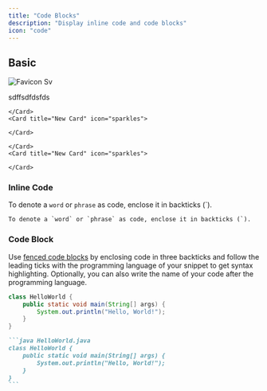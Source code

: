 ```yaml
---
title: "Code Blocks"
description: "Display inline code and code blocks"
icon: "code"
---
```


## Basic

![Favicon Sv](/favicon.svg)

<Card title="Карта" icon="sparkles">
  sdffsdfdsfds

  <CardGroup cols={2}>
    <Card title="New Card" icon="sparkles">
      
    </Card>
    <Card title="New Card" icon="sparkles">
      
    </Card>
  </CardGroup>
</Card>

<Tip>
  
</Tip>

<Accordion title="Скрытый текст" description="Удобно и быстро" icon="sparkles">
  <CardGroup cols={2}>
    <Card title="New Card" icon="sparkles">
      
    </Card>
    <Card title="New Card" icon="sparkles">
      
    </Card>
  </CardGroup>
</Accordion>

### Inline Code

To denote a `word` or `phrase` as code, enclose it in backticks (\`).

```
To denote a `word` or `phrase` as code, enclose it in backticks (`).
```

### Code Block

Use [fenced code blocks](https://www.markdownguide.org/extended-syntax/#fenced-code-blocks) by enclosing code in three backticks and follow the leading ticks with the programming language of your snippet to get syntax highlighting. Optionally, you can also write the name of your code after the programming language.

```java HelloWorld.java
class HelloWorld {
    public static void main(String[] args) {
        System.out.println("Hello, World!");
    }
}
```

````md
```java HelloWorld.java
class HelloWorld {
    public static void main(String[] args) {
        System.out.println("Hello, World!");
    }
}
```
````